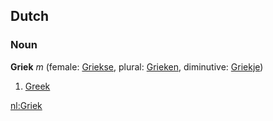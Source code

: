 == Dutch ==
=== Noun ===
'''Griek''' ''m'' (female: [[Griekse]], plural: [[Grieken]], diminutive: [[Griekje]])

# [[Greek]]

[[nl:Griek]]